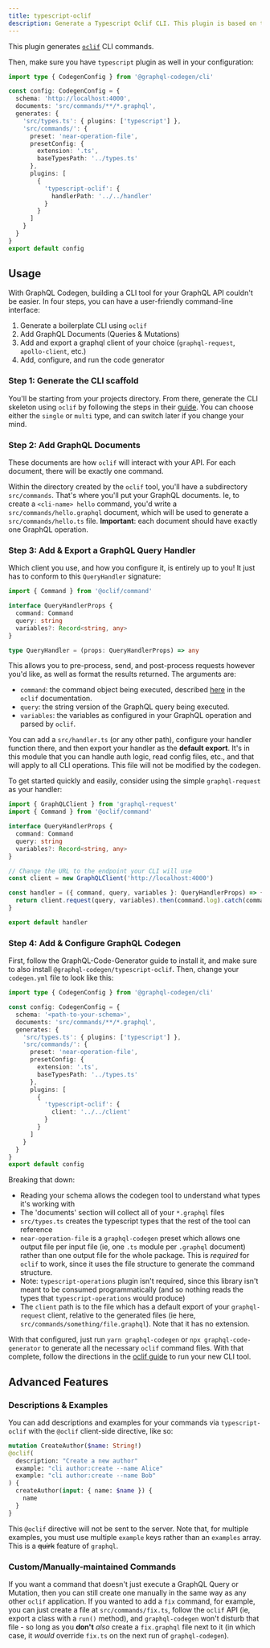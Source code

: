 ```yaml
---
title: typescript-oclif
description: Generate a Typescript Oclif CLI. This plugin is based on the official Typescript plugin.
---
```



<PluginHeader />
<PluginApiDocs />

This plugin generates [`oclif`](https://npmjs.com/package/oclif) CLI commands.

Then, make sure you have `typescript` plugin as well in your configuration:

```ts filename="codegen.ts"
import type { CodegenConfig } from '@graphql-codegen/cli'

const config: CodegenConfig = {
  schema: 'http://localhost:4000',
  documents: 'src/commands/**/*.graphql',
  generates: {
    'src/types.ts': { plugins: ['typescript'] },
    'src/commands/': {
      preset: 'near-operation-file',
      presetConfig: {
        extension: '.ts',
        baseTypesPath: '../types.ts'
      },
      plugins: [
        {
          'typescript-oclif': {
            handlerPath: '../../handler'
          }
        }
      ]
    }
  }
}
export default config
```

## Usage

With GraphQL Codegen, building a CLI tool for your GraphQL API couldn't be easier. In four steps,
you can have a user-friendly command-line interface:

1. Generate a boilerplate CLI using `oclif`
2. Add GraphQL Documents (Queries & Mutations)
3. Add and export a graphql client of your choice (`graphql-request`, `apollo-client`, etc.)
4. Add, configure, and run the code generator

### Step 1: Generate the CLI scaffold

You'll be starting from your projects directory. From there, generate the CLI skeleton using `oclif`
by following the steps in their [guide](https://oclif.io/docs/introduction). You can choose either
the `single` or `multi` type, and can switch later if you change your mind.

### Step 2: Add GraphQL Documents

These documents are how `oclif` will interact with your API. For each document, there will be
exactly one command.

Within the directory created by the `oclif` tool, you'll have a subdirectory `src/commands`. That's
where you'll put your GraphQL documents. Ie, to create a `<cli-name> hello` command, you'd write a
`src/commands/hello.graphql` document, which will be used to generate a `src/commands/hello.ts`
file. **Important**: each document should have exactly one GraphQL operation.

### Step 3: Add & Export a GraphQL Query Handler

Which client you use, and how you configure it, is entirely up to you! It just has to conform to
this `QueryHandler` signature:

```ts
import { Command } from '@oclif/command'

interface QueryHandlerProps {
  command: Command
  query: string
  variables?: Record<string, any>
}

type QueryHandler = (props: QueryHandlerProps) => any
```

This allows you to pre-process, send, and post-process requests however you'd like, as well as format
the results returned. The arguments are:

- `command`: the command object being executed, described [here](https://oclif.io/docs/commands) in the `oclif` documentation.
- `query`: the string version of the GraphQL query being executed.
- `variables`: the variables as configured in your GraphQL operation and parsed by `oclif`.

You can add a `src/handler.ts` (or any other path), configure your handler function there, and then
export your handler as the **default export**. It's in this module that you can handle auth logic,
read config files, etc., and that will apply to all CLI operations. This file will not be modified
by the codegen.

To get started quickly and easily, consider using the simple `graphql-request` as your handler:

```ts filename="handler.ts"
import { GraphQLClient } from 'graphql-request'
import { Command } from '@oclif/command'

interface QueryHandlerProps {
  command: Command
  query: string
  variables?: Record<string, any>
}

// Change the URL to the endpoint your CLI will use
const client = new GraphQLClient('http://localhost:4000')

const handler = ({ command, query, variables }: QueryHandlerProps) => {
  return client.request(query, variables).then(command.log).catch(command.error)
}

export default handler
```

### Step 4: Add & Configure GraphQL Codegen

First, follow the GraphQL-Code-Generator guide to install it, and make sure to also install
`@graphql-codegen/typescript-oclif`. Then, change your `codegen.yml` file to look like this:

```ts filename="codegen.ts"
import type { CodegenConfig } from '@graphql-codegen/cli'

const config: CodegenConfig = {
  schema: '<path-to-your-schema>',
  documents: 'src/commands/**/*.graphql',
  generates: {
    'src/types.ts': { plugins: ['typescript'] },
    'src/commands/': {
      preset: 'near-operation-file',
      presetConfig: {
        extension: '.ts',
        baseTypesPath: '../types.ts'
      },
      plugins: [
        {
          'typescript-oclif': {
            client: '../../client'
          }
        }
      ]
    }
  }
}
export default config
```

Breaking that down:

- Reading your schema allows the codegen tool to understand what types it's working with
- The 'documents' section will collect all of your `*.graphql` files
- `src/types.ts` creates the typescript types that the rest of the tool can reference
- `near-operation-file` is a `graphql-codegen` preset which allows one output file per input file
  (ie, one `.ts` module per `.graphql` document) rather than one output file for the whole package.
  This is _required_ for `oclif` to work, since it uses the file structure to generate the command structure.
- Note: `typescript-operations` plugin isn't required, since this library isn't meant to be consumed
  programmatically (and so nothing reads the types that `typescript-operations` would produce)
- The `client` path is to the file which has a default export of your `graphql-request` client,
  relative to the generated files (ie here, `src/commands/something/file.graphql`).
  Note that it has no extension.

With that configured, just run `yarn graphql-codegen` or `npx graphql-code-generator` to generate all the
necessary `oclif` command files. With that complete, follow the directions in the
[oclif guide](https://oclif.io/docs/introduction) to run your new CLI tool.

## Advanced Features

### Descriptions & Examples

You can add descriptions and examples for your commands via `typescript-oclif` with the `@oclif`
client-side directive, like so:

```graphql
mutation CreateAuthor($name: String!)
@oclif(
  description: "Create a new author"
  example: "cli author:create --name Alice"
  example: "cli author:create --name Bob"
) {
  createAuthor(input: { name: $name }) {
    name
  }
}
```

This `@oclif` directive will not be sent to the server. Note that, for multiple examples, you must
use multiple `example` keys rather than an `examples` array. This is a ~~quirk~~ feature of
`graphql`.

### Custom/Manually-maintained Commands

If you want a command that doesn't just execute a GraphQL Query or Mutation, then you can still
create one manually in the same way as any other `oclif` application. If you wanted to add a `fix`
command, for example, you can just create a file at `src/commands/fix.ts`, follow the `oclif` API
(ie, export a class with a `run()` method), and `graphql-codegen` won't disturb that file - so long
as you **don't** _also_ create a `fix.graphql` file next to it (in which case, it _would_ override
`fix.ts` on the next run of `graphql-codegen`).
